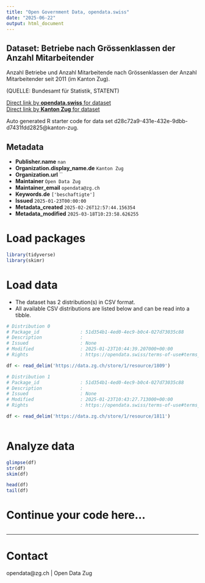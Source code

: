 ```yaml
---
title: "Open Government Data, opendata.swiss"
date: "2025-06-22"
output: html_document
---
```


## Dataset: Betriebe nach Grössenklassen der Anzahl Mitarbeitender

Anzahl Betriebe und Anzahl Mitarbeitende nach Grössenklassen der Anzahl Mitarbeitender seit 2011 (im Kanton Zug).


(QUELLE: Bundesamt für Statistik, STATENT)

[Direct link by **opendata.swiss** for dataset](https://opendata.swiss/de/dataset/betriebe-nach-grossenklassen-der-anzahl-mitarbeitender)<br>
[Direct link by **Kanton Zug** for dataset](https://www.zg.ch/behoerden/gesundheitsdirektion/statistikfachstelle/themen/betriebe-und-unternehmen)

Auto generated R starter code for data set d28c72a9-431e-432e-9dbb-d7431fdd2825@kanton-zug.

## Metadata

- **Publisher.name** `nan`
- **Organization.display_name.de** `Kanton Zug`
- **Organization.url** ``
- **Maintainer** `Open Data Zug`
- **Maintainer_email** `opendata@zg.ch`
- **Keywords.de** `['beschaftigte']`
- **Issued** `2025-01-23T00:00:00`
- **Metadata_created** `2025-02-26T12:57:44.156354`
- **Metadata_modified** `2025-03-18T10:23:58.626255`


# Load packages

```r

library(tidyverse)
library(skimr)

```

# Load data

-   The dataset has 2 distribution(s) in CSV format.
-   All available CSV distributions are listed below and can be read into a tibble.

```r

# Distribution 0
# Package_id               : 51d354b1-4ed0-4ec9-b0c4-027d73035c88
# Description              : 
# Issued                   : None
# Modified                 : 2025-01-23T10:44:39.207000+00:00
# Rights                   : https://opendata.swiss/terms-of-use#terms_by

df <- read_delim('https://data.zg.ch/store/1/resource/1809')

# Distribution 1
# Package_id               : 51d354b1-4ed0-4ec9-b0c4-027d73035c88
# Description              : 
# Issued                   : None
# Modified                 : 2025-01-23T10:43:27.713000+00:00
# Rights                   : https://opendata.swiss/terms-of-use#terms_by

df <- read_delim('https://data.zg.ch/store/1/resource/1811')



```

# Analyze data

```r

glimpse(df)
str(df)
skim(df)

head(df)
tail(df)

```

# Continue your code here...

```r

```

------------------------------------------------------------------------

# Contact

opendata@zg.ch | Open Data Zug
